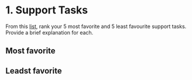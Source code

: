 # 1. Support Tasks

From this [list](https://gist.github.com/Pieparker/b04a4e9ff82ba949e5db9d5b0e9d89e8), rank your 5 most favorite and 5 least favourite support tasks. Provide a brief explanation for each.

## Most favorite

## Leadst favorite

